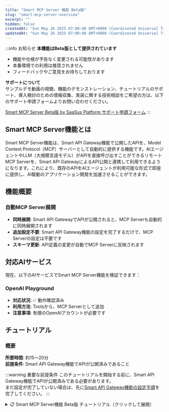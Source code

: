 ```yaml
---
title: "Smart MCP Server 機能 Beta版"
slug: "smart-mcp-server-overview"
excerpt: ""
hidden: false
createdAt: "Sun May 26 2025 07:00:00 GMT+0000 (Coordinated Universal Time)"
updatedAt: "Sun May 26 2025 07:00:00 GMT+0000 (Coordinated Universal Time)"
---
```


:::info お知らせ
**本機能はBeta版として提供されています**

- 機能や仕様が予告なく変更される可能性があります
- 本番環境での利用は推奨されません
- フィードバックやご意見をお待ちしております

**サポートについて**  
サンプルデモ動画の視聴、機能のデモンストレーション、チュートリアルのサポート、導入検討のための情報収集、実装に関する技術相談をご希望の方は、以下のサポート申請フォームよりお問い合わせください。

[Smart MCP Server Beta版 by SaaSus Platform サポート申請フォーム](https://forms.gle/DVDqrcNc525E9GG68)
:::

## Smart MCP Server機能とは

Smart MCP Server機能は、Smart API Gateway機能で公開したAPIを、Model Context Protocol（MCP）サーバーとして自動的に提供する機能です。AIエージェントやLLM（大規模言語モデル）がAPIを直接呼び出すことができるリモートMCP Serverを、Smart API GatewayによるAPI公開と連携して利用できるようになります。これにより、既存のAPIをAIエージェントが利用可能な形式で即座に提供し、AI駆動のアプリケーション開発を加速させることができます。

## 機能概要

### 自動MCP Server展開
- **同時展開**: Smart API GatewayでAPIが公開されると、MCP Serverも自動的に同時展開されます
- **追加設定不要**: Smart API Gateway機能の設定を完了するだけで、MCP Serverの設定は不要です
- **スキーマ更新**: API定義の変更が自動でMCP Serverに反映されます

## 対応AIサービス

現在、以下のAIサービスでSmart MCP Server機能を検証できます：

### OpenAI Playground
- **対応状況**: ✅ 動作確認済み
- **利用方法**: Toolsから、MCP Serverとして追加
- **注意事項**: 有償のOpenAIアカウントが必要です

## チュートリアル

### 概要

**所要時間**: 約15〜20分  
**前提条件**: Smart API Gateway機能でAPIが公開済みであること

:::warning 重要な前提条件
このチュートリアルを開始する前に、Smart API Gateway機能でAPIが公開済みである必要があります。<br/>
まだ設定が完了していない場合は、先に[Smart API Gateway機能の設定手順](./manual.mdx)を完了してください。
:::

<details>
<summary>📋 Smart MCP Server機能 Beta版 チュートリアル（クリックして展開）</summary>
<div>

このチュートリアルでは、Smart API Gateway機能で公開したAPIを、AIサービスが利用できるMCP Serverとして設定する手順を説明します。

---

## Step 1: MCP Server エンドポイントの確認

1. [SaaS開発コンソール](https://settings.console.saasus.io/dashboard)にログインします
2. 左側のメニューから **Smart API Gateway** を選択します
3. APIが公開されている状態であることを確認します
4. 画面をスクロールすると以下の情報が表示されますので控えてください：

- **MCP Server エンドポイント**: AIサービスが接続するためのエンドポイント

![smart-mcp-server-tutorial-2](/ja/img/api-gateway-function/smart-mcp-server-tutorial-2.png)

---

## Step 2: API Keyの確認

1. [SaaS運用コンソール](https://saasadmin.console.saasus.io/dashboard)にログインします
2. 左側のメニューから **ユーザー管理** を選択します
3. 特定のユーザーのActions列の **APIキー管理ボタン** を押下します
4. ダイアログでAPIキーが表示されますので控えてください（もし未発行の場合は、新しく発行してください）

![smart-mcp-server-tutorial-3](/ja/img/api-gateway-function/smart-mcp-server-tutorial-3.png)

## Step 3: OpenAI Playgroundの利用準備

:::warning 重要な注意事項
OpenAI Playgroundの利用には**有償のOpenAIアカウント**が必要です。無料アカウントでは利用できません。<br/>
また、API呼び出しごとに利用料金が発生しますので、予算設定等の適切な管理を行ってください。
:::

### OpenAIアカウントの準備

このステップでは、OpenAI Playgroundを利用するための前提条件を確認し、必要なアカウント設定を行います。

#### 1. OpenAIアカウントの作成・ログイン

1. [OpenAI Platform](https://platform.openai.com/) にアクセスします
2. 「Sign up」からアカウント作成画面に移動します
3. メールアドレス、パスワードの必要な認証情報を入力してメール検証を行います
4. 氏名と生年月日、Organization name、What best describes you?を入力してください
5. Invite your team、Make your first API callはお客様の状況に合わせて入力してください
6. Add some API creditsは後ほど設定するので、「I'll buy credits later」を押下してください

以上で登録は完了です。

#### 2. 支払い方法の設定（必須）

:::danger 重要
OpenAI Playgroundを利用するには、支払い方法の設定が**必須**です。
:::

1. [OpenAI Platform](https://platform.openai.com/)にログインします
2. 右上のアカウントアイコンを押下して、表示された「Your Profile」を選択します
3. サイドメニューから、「Billing」を選択します
3. 「Add payment details」から有効なクレジットカードを追加し、クレジットをチャージします

#### 3. OpenAI Playgroundへのアクセス確認

1. [OpenAI Playground](https://platform.openai.com/playground) にアクセスします
2. チャット画面が正常に表示されることを確認します
3. 簡単なメッセージを送信して利用可能であることを確認します

---

## Step 4: AIサービスでの動作検証

:::info
現時点では、OpenAI Playgroundでの動作検証のみサポートしております。
:::

### OpenAI Playground

1. [OpenAI Playground](https://platform.openai.com/playground) にアクセスします
2. **Tools** セクションで **Create...** をクリックします
3. **MCP Server** を選択します
  ![smart-mcp-server-tutorial-4](/ja/img/api-gateway-function/smart-mcp-server-tutorial-4.png)
4. **Add New** を選択します
  ![smart-mcp-server-tutorial-5](/ja/img/api-gateway-function/smart-mcp-server-tutorial-5.png)
5. 表示されたフォームにそれぞれ値を入力します：
  - **URL** : 控えておいた**MCP Serverエンドポイント**
  - **Label** : 任意のラベル
  - **Authentication** : **Custom headers** を選択
    - キー : **x-api-key**
    - 値 : **控えておいた**APIキー**
  ![smart-mcp-server-tutorial-6](/ja/img/api-gateway-function/smart-mcp-server-tutorial-6.png)
6. **Connect**を押下します
7. 成功するとToolsに利用可能なAPI一覧が表示されます
　![smart-mcp-server-tutorial-7](/ja/img/api-gateway-function/smart-mcp-server-tutorial-7.png)
8. **Add**を押下します
9. **Tools** セクションに追加したMCP Serverが表示されていることを確認します
　![smart-mcp-server-tutorial-8](/ja/img/api-gateway-function/smart-mcp-server-tutorial-8.png)

---

## Step 5: AIサービスからのAPI呼び出しテスト

### OpenAI Playground

1. チャットで、「（**MCP Server名**）でできる操作を教えて」と入力します
  ![smart-mcp-server-tutorial-9](/ja/img/api-gateway-function/smart-mcp-server-tutorial-9.png)
2. 「提供されたAPIキーを元に在庫情報を取得できる」と返答があったので、APIキーを提示して在庫情報を取得するように指示をします
3. 呼び出すAPIと「Approve」ボタンが表示されたら押下します
  ![smart-mcp-server-tutorial-9](/ja/img/api-gateway-function/smart-mcp-server-tutorial-10.png)
4. 期待したレスポンスであるか確認します
  ![smart-mcp-server-tutorial-10](/ja/img/api-gateway-function/smart-mcp-server-tutorial-11.png)

## Step 6: エラーのトラブルシューティング

### よくある問題と解決方法

#### 1. MCP Serverに接続できない

**症状**: AIサービスがMCP Serverに接続できない

**解決方法**:
- API Keyが正しく設定されているか確認する
- ネットワーク接続を確認する

#### 2. API呼び出しが失敗する

**症状**: MCP Server経由でのAPI呼び出しがエラーになる

**解決方法**:
- Smart API Gateway機能で公開したAPIが正常に動作するかをMCP Serverを経由せずに確認する
- API Keyの権限設定を確認する
- スロットリング制限に達していないか確認する

#### 3. ツールが表示されない

**症状**: AIサービスでツールの一覧が表示されない

**解決方法**:
- Smart API Gateway機能でAPIが正常に公開されているか確認する
- ブラウザのキャッシュをクリアしてから再試行する

---

## まとめ

このチュートリアルでは、Smart MCP Server機能を使用してAPIをAIサービス向けに公開する方法を学習しました。

### 完了した内容

- MCP Serverエンドポイントの確認
- AIサービス（OpenAI Playground）での接続設定
- API呼び出しのテスト

:::info
Smart MCP Server機能に関するご質問やサポートが必要な場合は、[サポート申請フォーム](https://forms.gle/DVDqrcNc525E9GG68)からお問い合わせください。
:::

</div>
</details>
